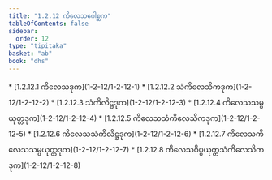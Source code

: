 ```yaml
---
title: "1.2.12 ကိလေသဂေါစ္ဆက"
tableOfContents: false
sidebar:
  order: 12
type: "tipitaka"
basket: "ab"
book: "dhs"
---
```



<DynamicBreadcrumb />



<TableOfContents book="dhs" section="1.2.12">
* [1.2.12.1 ကိလေသဒုက](1-2-12/1-2-12-1)
* [1.2.12.2 သံကိလေသိကဒုက](1-2-12/1-2-12-2)
* [1.2.12.3 သံကိလိဋ္ဌဒုက](1-2-12/1-2-12-3)
* [1.2.12.4 ကိလေသသမ္ပယုတ္တဒုက](1-2-12/1-2-12-4)
* [1.2.12.5 ကိလေသသံကိလေသိကဒုက](1-2-12/1-2-12-5)
* [1.2.12.6 ကိလေသသံကိလိဋ္ဌဒုက](1-2-12/1-2-12-6)
* [1.2.12.7 ကိလေသကိလေသသမ္ပယုတ္တဒုက](1-2-12/1-2-12-7)
* [1.2.12.8 ကိလေသဝိပ္ပယုတ္တသံကိလေသိကဒုက](1-2-12/1-2-12-8)
</TableOfContents>